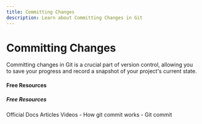 ```yaml
---
title: Committing Changes
description: Learn about Committing Changes in Git
---
```


# Committing Changes

Committing changes in Git is a crucial part of version control, allowing you to save your progress and record a snapshot of your project's current state.

#### Free Resources

##### Free Resources

<Tabs defaultValue="official">
<TabsList>
<TabsTrigger value="official">Official Docs</TabsTrigger>
<TabsTrigger value="article">Articles</TabsTrigger>
<TabsTrigger value="video">Videos</TabsTrigger>
</TabsList>

<TabsContent value="official">
- <Link href="https://github.com/git-guides/git-commit">How git commit works</Link>
</TabsContent>
<TabsContent value="article">
- <Link href="https://www.atlassian.com/git/tutorials/saving-changes/git-commit">Git commit</Link>
</TabsContent>
</Tabs>